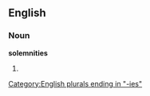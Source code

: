 ==English==

===Noun===
'''solemnities'''

# {{plural of|[[solemnity]]}}

[[Category:English plurals ending in "-ies"]]